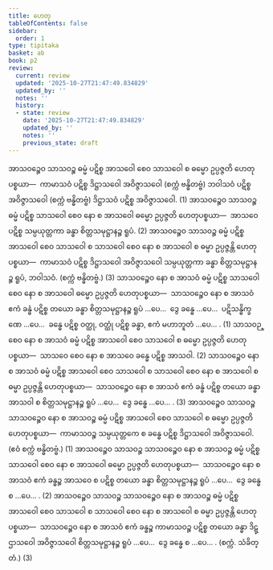 ```yaml
---
title: ဟေတု
tableOfContents: false
sidebar:
  order: 1
type: tipitaka
basket: ab
book: p2
review:
  current: review
  updated: '2025-10-27T21:47:49.834829'
  updated_by: ''
  notes: ''
  history:
  - state: review
    date: '2025-10-27T21:47:49.834829'
    updated_by: ''
    notes: ''
    previous_state: draft
---
```



<ReviewStatus review={frontmatter.review} showDetails={true} />

<HypothesisAnnotation frontmatter={frontmatter} />

<DynamicBreadcrumb />

<Division number="109" book="p2" e="ch" v="38" p="126">

<Paragraph number="1257" book="p2">
အာသဝဉ္စေဝ သာသဝဉ္စ ဓမ္မံ ပဋိစ္စ အာသဝေါ စေဝ သာသဝေါ စ ဓမ္မော ဥပ္ပဇ္ဇတိ ဟေတုပစ္စယာ—  ကာမာသဝံ ပဋိစ္စ ဒိဋ္ဌာသဝေါ အဝိဇ္ဇာသဝေါ (စက္ကံ ဗန္ဓိတဗ္ဗံ) ဘဝါသဝံ ပဋိစ္စ အဝိဇ္ဇာသဝေါ (စက္ကံ ဗန္ဓိတဗ္ဗံ) ဒိဋ္ဌာသဝံ ပဋိစ္စ အဝိဇ္ဇာသဝေါ. (1)
</Paragraph>

<Paragraph number="1258" book="p2">
အာသဝဉ္စေဝ သာသဝဉ္စ ဓမ္မံ ပဋိစ္စ သာသဝေါ စေဝ နော စ အာသဝေါ ဓမ္မော ဥပ္ပဇ္ဇတိ ဟေတုပစ္စယာ—  အာသဝေ ပဋိစ္စ သမ္ပယုတ္တကာ ခန္ဓာ စိတ္တသမုဋ္ဌာနဉ္စ ရူပံ. (2)
</Paragraph>

<Paragraph number="1259" book="p2">
အာသဝဉ္စေဝ သာသဝဉ္စ ဓမ္မံ ပဋိစ္စ အာသဝေါ စေဝ သာသဝေါ စ သာသဝေါ စေဝ နော စ အာသဝေါ စ ဓမ္မာ ဥပ္ပဇ္ဇန္တိ ဟေတုပစ္စယာ—  ကာမာသဝံ ပဋိစ္စ ဒိဋ္ဌာသဝေါ အဝိဇ္ဇာသဝေါ သမ္ပယုတ္တကာ ခန္ဓာ စိတ္တသမုဋ္ဌာနဉ္စ ရူပံ, ဘဝါသဝံ. (စက္ကံ ဗန္ဓိတဗ္ဗံ.) (3)
</Paragraph>

</Division>
<Division number="110" book="p2" e="ch" v="38" p="127">

<Paragraph number="1260" book="p2">
သာသဝဉ္စေဝ နော စ အာသဝံ ဓမ္မံ ပဋိစ္စ သာသဝေါ စေဝ နော စ အာသဝေါ ဓမ္မော ဥပ္ပဇ္ဇတိ ဟေတုပစ္စယာ—  သာသဝဉ္စေဝ နော စ အာသဝံ ဧကံ ခန္ဓံ ပဋိစ္စ တယော ခန္ဓာ စိတ္တသမုဋ္ဌာနဉ္စ ရူပံ …ပေ…  ဒွေ ခန္ဓေ …ပေ…  ပဋိသန္ဓိက္ခဏေ …ပေ…  ခန္ဓေ ပဋိစ္စ ဝတ္ထု, ဝတ္ထုံ ပဋိစ္စ ခန္ဓာ, ဧကံ မဟာဘူတံ …ပေ… . (1)
</Paragraph>

<Paragraph number="1261" book="p2">
သာသဝဉ္စေဝ နော စ အာသဝံ ဓမ္မံ ပဋိစ္စ အာသဝေါ စေဝ သာသဝေါ စ ဓမ္မော ဥပ္ပဇ္ဇတိ ဟေတုပစ္စယာ—  သာသဝေ စေဝ နော စ အာသဝေ ခန္ဓေ ပဋိစ္စ အာသဝါ. (2)
</Paragraph>

<Paragraph number="1262" book="p2">
သာသဝဉ္စေဝ နော စ အာသဝံ ဓမ္မံ ပဋိစ္စ အာသဝေါ စေဝ သာသဝေါ စ သာသဝေါ စေဝ နော စ အာသဝေါ စ ဓမ္မာ ဥပ္ပဇ္ဇန္တိ ဟေတုပစ္စယာ—  သာသဝဉ္စေဝ နော စ အာသဝံ ဧကံ ခန္ဓံ ပဋိစ္စ တယော ခန္ဓာ အာသဝါ စ စိတ္တသမုဋ္ဌာနဉ္စ ရူပံ …ပေ…  ဒွေ ခန္ဓေ …ပေ… . (3)
</Paragraph>

</Division>
<Division number="111" book="p2" e="ch" v="38" p="127">

<Paragraph number="1263" book="p2">
အာသဝဉ္စေဝ သာသဝဉ္စ သာသဝဉ္စေဝ နော စ အာသဝဉ္စ ဓမ္မံ ပဋိစ္စ အာသဝေါ စေဝ သာသဝေါ စ ဓမ္မော ဥပ္ပဇ္ဇတိ ဟေတုပစ္စယာ—  ကာမာသဝဉ္စ သမ္ပယုတ္တကေ စ ခန္ဓေ ပဋိစ္စ ဒိဋ္ဌာသဝေါ အဝိဇ္ဇာသဝေါ. (ဧဝံ စက္ကံ ဗန္ဓိတဗ္ဗံ.) (1)
</Paragraph>

<Paragraph number="1264" book="p2">
အာသဝဉ္စေဝ သာသဝဉ္စ သာသဝဉ္စေဝ နော စ အာသဝဉ္စ ဓမ္မံ ပဋိစ္စ သာသဝေါ စေဝ နော စ အာသဝေါ ဓမ္မော ဥပ္ပဇ္ဇတိ ဟေတုပစ္စယာ—  သာသဝဉ္စေဝ နော စ အာသဝံ ဧကံ ခန္ဓဉ္စ အာသဝေ စ ပဋိစ္စ တယော ခန္ဓာ စိတ္တသမုဋ္ဌာနဉ္စ ရူပံ …ပေ…  ဒွေ ခန္ဓေ စ …ပေ… . (2)
</Paragraph>

<Paragraph number="1265" book="p2">
အာသဝဉ္စေဝ သာသဝဉ္စ သာသဝဉ္စေဝ နော စ အာသဝဉ္စ ဓမ္မံ ပဋိစ္စ အာသဝေါ စေဝ သာသဝေါ စ သာသဝေါ စေဝ နော စ အာသဝေါ စ ဓမ္မာ ဥပ္ပဇ္ဇန္တိ ဟေတုပစ္စယာ—  သာသဝဉ္စေဝ နော စ အာသဝံ ဧကံ ခန္ဓဉ္စ ကာမာသဝဉ္စ ပဋိစ္စ တယော ခန္ဓာ ဒိဋ္ဌာသဝေါ အဝိဇ္ဇာသဝေါ စိတ္တသမုဋ္ဌာနဉ္စ ရူပံ …ပေ…  ဒွေ ခန္ဓေ စ …ပေ… . (စက္ကံ. သံခိတ္တံ.) (3)
</Paragraph>
</Division>